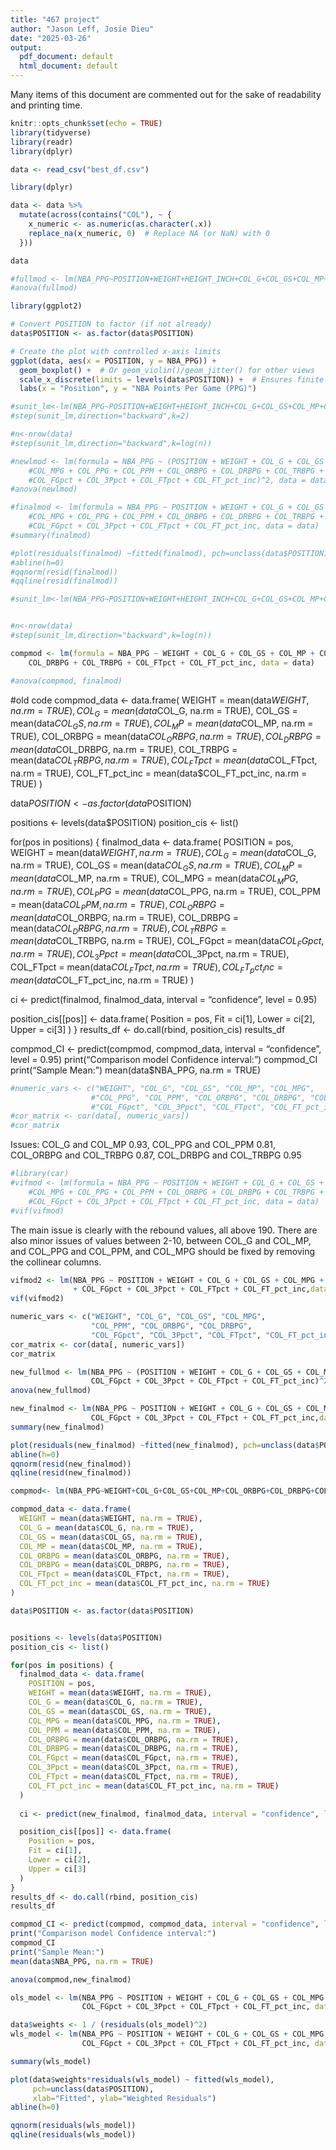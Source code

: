 ---
title: "467 project"
author: "Jason Leff, Josie Dieu"
date: "2025-03-26"
output:
  pdf_document: default
  html_document: default
---
Many items of this document are commented out for the sake of readability and printing time.

```{r setup, include=FALSE}
knitr::opts_chunk$set(echo = TRUE)
library(tidyverse)
library(readr)
library(dplyr)
```

```{r}
data <- read_csv("best_df.csv")
```
```{r}
library(dplyr)

data <- data %>%
  mutate(across(contains("COL"), ~ {
    x_numeric <- as.numeric(as.character(.x))
    replace_na(x_numeric, 0)  # Replace NA (or NaN) with 0
  }))

data
```
```{r}
#fullmod <- lm(NBA_PPG~POSITION+WEIGHT+HEIGHT_INCH+COL_G+COL_GS+COL_MP+COL_MPG+COL_PPG+COL_PPM+COL_FGPG+COL_FGAPG+COL_2PPG+COL_2PAPG+COL_3PPG+COL_3PAPG+COL_FTPG+COL_FTAPG+COL_ORBPG+COL_DRBPG+COL_TRBPG+COL_ASTPG+COL_STLPG+COL_BLKPG+COL_TOVPG+COL_PFPG+COL_FGpct+COL_2Ppct+COL_3Ppct+COL_FTpct+COL_FG_pct_inc+COL_3P_pct_inc+COL_2P_pct_inc+COL_FT_pct_inc,data)
#anova(fullmod)
```
```{r}
library(ggplot2)

# Convert POSITION to factor (if not already)
data$POSITION <- as.factor(data$POSITION)

# Create the plot with controlled x-axis limits
ggplot(data, aes(x = POSITION, y = NBA_PPG)) +
  geom_boxplot() +  # Or geom_violin()/geom_jitter() for other views
  scale_x_discrete(limits = levels(data$POSITION)) +  # Ensures finite xlim
  labs(x = "Position", y = "NBA Points Per Game (PPG)")
```
```{r}
#sunit_lm<-lm(NBA_PPG~POSITION+WEIGHT+HEIGHT_INCH+COL_G+COL_GS+COL_MP+COL_MPG+COL_PPG+COL_PPM+COL_FGPG+COL_FGAPG+COL_2PPG+COL_2PAPG+COL_3PPG+COL_3PAPG+COL_FTPG+COL_FTAPG+COL_ORBPG+COL_DRBPG+COL_TRBPG+COL_ASTPG+COL_STLPG+COL_BLKPG+COL_TOVPG+COL_PFPG+COL_FGpct+COL_2Ppct+COL_3Ppct+COL_FTpct+COL_FG_pct_inc+COL_3P_pct_inc+COL_2P_pct_inc+COL_FT_pct_inc,data=data)
#step(sunit_lm,direction="backward",k=2)

#n<-nrow(data)
#step(sunit_lm,direction="backward",k=log(n))

```
```{r}
#newlmod <- lm(formula = NBA_PPG ~ (POSITION + WEIGHT + COL_G + COL_GS + COL_MP + 
    #COL_MPG + COL_PPG + COL_PPM + COL_ORBPG + COL_DRBPG + COL_TRBPG + 
    #COL_FGpct + COL_3Ppct + COL_FTpct + COL_FT_pct_inc)^2, data = data)
#anova(newlmod)
```

```{r}
#finalmod <- lm(formula = NBA_PPG ~ POSITION + WEIGHT + COL_G + COL_GS + COL_MP + 
    #COL_MPG + COL_PPG + COL_PPM + COL_ORBPG + COL_DRBPG + COL_TRBPG + 
    #COL_FGpct + COL_3Ppct + COL_FTpct + COL_FT_pct_inc, data = data)
#summary(finalmod)
```
```{r}
#plot(residuals(finalmod) ~fitted(finalmod), pch=unclass(data$POSITION), xlab="Fitted",ylab="Residuals")
#abline(h=0)
#qqnorm(resid(finalmod))
#qqline(resid(finalmod))
```






```{r}
#sunit_lm<-lm(NBA_PPG~POSITION+WEIGHT+HEIGHT_INCH+COL_G+COL_GS+COL_MP+COL_MPG+COL_PPG+COL_PPM+COL_FGPG+COL_FGAPG+COL_2PPG+COL_2PAPG+COL_3PPG+COL_3PAPG+COL_FTPG+COL_FTAPG+COL_ORBPG+COL_DRBPG+COL_TRBPG+COL_ASTPG+COL_STLPG+COL_BLKPG+COL_TOVPG+COL_PFPG+COL_FGpct+COL_2Ppct+COL_3Ppct+COL_FTpct+COL_FG_pct_inc+COL_3P_pct_inc+COL_2P_pct_inc+COL_FT_pct_inc,data=data)


#n<-nrow(data)
#step(sunit_lm,direction="backward",k=log(n))
```

```{r}
compmod <- lm(formula = NBA_PPG ~ WEIGHT + COL_G + COL_GS + COL_MP + COL_ORBPG + 
    COL_DRBPG + COL_TRBPG + COL_FTpct + COL_FT_pct_inc, data = data)

#anova(compmod, finalmod)
```


#old code
compmod_data <- data.frame(
  WEIGHT = mean(data$WEIGHT, na.rm = TRUE),
  COL_G = mean(data$COL_G, na.rm = TRUE),
  COL_GS = mean(data$COL_GS, na.rm = TRUE),
  COL_MP = mean(data$COL_MP, na.rm = TRUE),
  COL_ORBPG = mean(data$COL_ORBPG, na.rm = TRUE),
  COL_DRBPG = mean(data$COL_DRBPG, na.rm = TRUE),
  COL_TRBPG = mean(data$COL_TRBPG, na.rm = TRUE),
  COL_FTpct = mean(data$COL_FTpct, na.rm = TRUE),
  COL_FT_pct_inc = mean(data$COL_FT_pct_inc, na.rm = TRUE)
)

data$POSITION <- as.factor(data$POSITION)


positions <- levels(data$POSITION)
position_cis <- list()

for(pos in positions) {
  finalmod_data <- data.frame(
    POSITION = pos,
    WEIGHT = mean(data$WEIGHT, na.rm = TRUE),
    COL_G = mean(data$COL_G, na.rm = TRUE),
    COL_GS = mean(data$COL_GS, na.rm = TRUE),
    COL_MP = mean(data$COL_MP, na.rm = TRUE),
    COL_MPG = mean(data$COL_MPG, na.rm = TRUE),
    COL_PPG = mean(data$COL_PPG, na.rm = TRUE),
    COL_PPM = mean(data$COL_PPM, na.rm = TRUE),
    COL_ORBPG = mean(data$COL_ORBPG, na.rm = TRUE),
    COL_DRBPG = mean(data$COL_DRBPG, na.rm = TRUE),
    COL_TRBPG = mean(data$COL_TRBPG, na.rm = TRUE),
    COL_FGpct = mean(data$COL_FGpct, na.rm = TRUE),
    COL_3Ppct = mean(data$COL_3Ppct, na.rm = TRUE),
    COL_FTpct = mean(data$COL_FTpct, na.rm = TRUE),
    COL_FT_pct_inc = mean(data$COL_FT_pct_inc, na.rm = TRUE)
  )
  
  ci <- predict(finalmod, finalmod_data, interval = "confidence", level = 0.95)

  position_cis[[pos]] <- data.frame(
    Position = pos,
    Fit = ci[1],
    Lower = ci[2],
    Upper = ci[3]
  )
}
results_df <- do.call(rbind, position_cis)
results_df

compmod_CI <- predict(compmod, compmod_data, interval = "confidence", level = 0.95)
print("Comparison model Confidence interval:")
compmod_CI
print("Sample Mean:")
mean(data$NBA_PPG, na.rm = TRUE)
```{r}
#numeric_vars <- c("WEIGHT", "COL_G", "COL_GS", "COL_MP", "COL_MPG", 
                  #"COL_PPG", "COL_PPM", "COL_ORBPG", "COL_DRBPG", "COL_TRBPG",
                  #"COL_FGpct", "COL_3Ppct", "COL_FTpct", "COL_FT_pct_inc")
#cor_matrix <- cor(data[, numeric_vars]) 
#cor_matrix
```
Issues: COL_G and COL_MP 0.93, COL_PPG and COL_PPM 0.81, COL_ORBPG and COL_TRBPG 0.87, COL_DRBPG and COL_TRBPG 0.95
```{r}
#library(car)
#vifmod <- lm(formula = NBA_PPG ~ POSITION + WEIGHT + COL_G + COL_GS + COL_MP + 
    #COL_MPG + COL_PPG + COL_PPM + COL_ORBPG + COL_DRBPG + COL_TRBPG + 
    #COL_FGpct + COL_3Ppct + COL_FTpct + COL_FT_pct_inc, data = data)
#vif(vifmod)
```
The main issue is clearly with the rebound values, all above 190. There are also minor issues of values between 2-10, between COL_G and COL_MP, and COL_PPG and COL_PPM, and COL_MPG should be fixed by removing the collinear columns. 

```{r}
vifmod2 <- lm(NBA_PPG ~ POSITION + WEIGHT + COL_G + COL_GS + COL_MPG + COL_PPM + COL_ORBPG + COL_DRBPG 
              + COL_FGpct + COL_3Ppct + COL_FTpct + COL_FT_pct_inc,data=data)
vif(vifmod2)
```
```{r}
numeric_vars <- c("WEIGHT", "COL_G", "COL_GS", "COL_MPG", 
                  "COL_PPM", "COL_ORBPG", "COL_DRBPG", 
                  "COL_FGpct", "COL_3Ppct", "COL_FTpct", "COL_FT_pct_inc")
cor_matrix <- cor(data[, numeric_vars]) 
cor_matrix
```
```{r}
new_fullmod <- lm(NBA_PPG ~ (POSITION + WEIGHT + COL_G + COL_GS + COL_MPG + COL_PPM + COL_ORBPG + COL_DRBPG +
                  COL_FGpct + COL_3Ppct + COL_FTpct + COL_FT_pct_inc)^2,data=data)
anova(new_fullmod)
```



```{r}
new_finalmod <- lm(NBA_PPG ~ POSITION + WEIGHT + COL_G + COL_GS + COL_MPG + COL_PPM + COL_ORBPG + COL_DRBPG + 
                  COL_FGpct + COL_3Ppct + COL_FTpct + COL_FT_pct_inc,data=data)
summary(new_finalmod)
```
```{r}
plot(residuals(new_finalmod) ~fitted(new_finalmod), pch=unclass(data$POSITION), xlab="Fitted",ylab="Residuals")
abline(h=0)
qqnorm(resid(new_finalmod))
qqline(resid(new_finalmod))
```

```{r}
compmod<- lm(NBA_PPG~WEIGHT+COL_G+COL_GS+COL_MP+COL_ORBPG+COL_DRBPG+COL_FTpct+COL_FT_pct_inc,data=data) #choosing to remove COL_TRBPG knowing there was a high correlation value/VIF in the previous model
```

```{r}
compmod_data <- data.frame(
  WEIGHT = mean(data$WEIGHT, na.rm = TRUE),
  COL_G = mean(data$COL_G, na.rm = TRUE),
  COL_GS = mean(data$COL_GS, na.rm = TRUE),
  COL_MP = mean(data$COL_MP, na.rm = TRUE),
  COL_ORBPG = mean(data$COL_ORBPG, na.rm = TRUE),
  COL_DRBPG = mean(data$COL_DRBPG, na.rm = TRUE),
  COL_FTpct = mean(data$COL_FTpct, na.rm = TRUE),
  COL_FT_pct_inc = mean(data$COL_FT_pct_inc, na.rm = TRUE)
)

data$POSITION <- as.factor(data$POSITION)


positions <- levels(data$POSITION)
position_cis <- list()

for(pos in positions) {
  finalmod_data <- data.frame(
    POSITION = pos,
    WEIGHT = mean(data$WEIGHT, na.rm = TRUE),
    COL_G = mean(data$COL_G, na.rm = TRUE),
    COL_GS = mean(data$COL_GS, na.rm = TRUE),
    COL_MPG = mean(data$COL_MPG, na.rm = TRUE),
    COL_PPM = mean(data$COL_PPM, na.rm = TRUE),
    COL_ORBPG = mean(data$COL_ORBPG, na.rm = TRUE),
    COL_DRBPG = mean(data$COL_DRBPG, na.rm = TRUE),
    COL_FGpct = mean(data$COL_FGpct, na.rm = TRUE),
    COL_3Ppct = mean(data$COL_3Ppct, na.rm = TRUE),
    COL_FTpct = mean(data$COL_FTpct, na.rm = TRUE),
    COL_FT_pct_inc = mean(data$COL_FT_pct_inc, na.rm = TRUE)
  )
  
  ci <- predict(new_finalmod, finalmod_data, interval = "confidence", level = 0.95)

  position_cis[[pos]] <- data.frame(
    Position = pos,
    Fit = ci[1],
    Lower = ci[2],
    Upper = ci[3]
  )
}
results_df <- do.call(rbind, position_cis)
results_df

compmod_CI <- predict(compmod, compmod_data, interval = "confidence", level = 0.95)
print("Comparison model Confidence interval:")
compmod_CI
print("Sample Mean:")
mean(data$NBA_PPG, na.rm = TRUE)
```
```{r}
anova(compmod,new_finalmod)
```
```{r}
ols_model <- lm(NBA_PPG ~ POSITION + WEIGHT + COL_G + COL_GS + COL_MPG + COL_PPM + COL_ORBPG + COL_DRBPG + 
                COL_FGpct + COL_3Ppct + COL_FTpct + COL_FT_pct_inc, data=data)

data$weights <- 1 / (residuals(ols_model)^2)
wls_model <- lm(NBA_PPG ~ POSITION + WEIGHT + COL_G + COL_GS + COL_MPG + COL_PPM + COL_ORBPG + COL_DRBPG + 
                COL_FGpct + COL_3Ppct + COL_FTpct + COL_FT_pct_inc, data=data, weights=data$weights)

summary(wls_model)

```
```{r}
plot(data$weights*residuals(wls_model) ~ fitted(wls_model), 
     pch=unclass(data$POSITION), 
     xlab="Fitted", ylab="Weighted Residuals")
abline(h=0)

qqnorm(residuals(wls_model))
qqline(residuals(wls_model))
```



